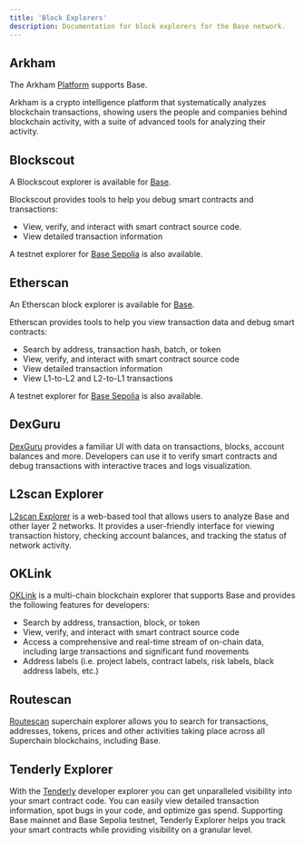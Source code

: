 ```yaml
---
title: 'Block Explorers'
description: Documentation for block explorers for the Base network.
---
```


## Arkham

The Arkham [Platform](https://platform.arkhamintelligence.com/) supports Base.

Arkham is a crypto intelligence platform that systematically analyzes blockchain transactions, showing users the people and companies behind blockchain activity, with a suite of advanced tools for analyzing their activity.

## Blockscout

A Blockscout explorer is available for [Base](https://base.blockscout.com/).

Blockscout provides tools to help you debug smart contracts and transactions:

- View, verify, and interact with smart contract source code.
- View detailed transaction information

A testnet explorer for [Base Sepolia](https://base-sepolia.blockscout.com/) is also available.

## Etherscan

An Etherscan block explorer is available for [Base](https://basescan.org).

Etherscan provides tools to help you view transaction data and debug smart contracts:

- Search by address, transaction hash, batch, or token
- View, verify, and interact with smart contract source code
- View detailed transaction information
- View L1-to-L2 and L2-to-L1 transactions

A testnet explorer for [Base Sepolia](https://sepolia.basescan.org/) is also available.

## DexGuru

[DexGuru](https://base.dex.guru) provides a familiar UI with data on transactions, blocks, account balances and more. Developers can use it to verify smart contracts and debug transactions with interactive traces and logs visualization.

## L2scan Explorer

[L2scan Explorer](https://base.l2scan.co/) is a web-based tool that allows users to analyze Base and other layer 2 networks. It provides a user-friendly interface for viewing transaction history, checking account balances, and tracking the status of network activity.

## OKLink

[OKLink](https://www.oklink.com/base) is a multi-chain blockchain explorer that supports Base and provides the following features for developers:

- Search by address, transaction, block, or token
- View, verify, and interact with smart contract source code
- Access a comprehensive and real-time stream of on-chain data, including large transactions and significant fund movements
- Address labels (i.e. project labels, contract labels, risk labels, black address labels, etc.)

## Routescan

[Routescan](https://routescan.io/) superchain explorer allows you to search for transactions, addresses, tokens, prices and other activities taking place across all Superchain blockchains, including Base.

## Tenderly Explorer

With the [Tenderly](https://tenderly.co/) developer explorer you can get unparalleled visibility into your smart contract code. You can easily view detailed transaction information, spot bugs in your code, and optimize gas spend. Supporting Base mainnet and Base Sepolia testnet, Tenderly Explorer helps you track your smart contracts while providing visibility on a granular level.

